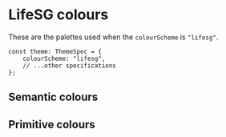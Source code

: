 
<Meta title="Foundations/Colours/LifeSG" />

# LifeSG colours

These are the palettes used when the `colourScheme` is `"lifesg"`.

```tsx
const theme: ThemeSpec = {
    colourScheme: "lifesg",
    // ...other specifications
};
```

## Semantic colours

<SemanticColourDisplay theme={LifeSGTheme} />

## Primitive colours

<PrimitiveColourDisplay theme={LifeSGTheme} />
